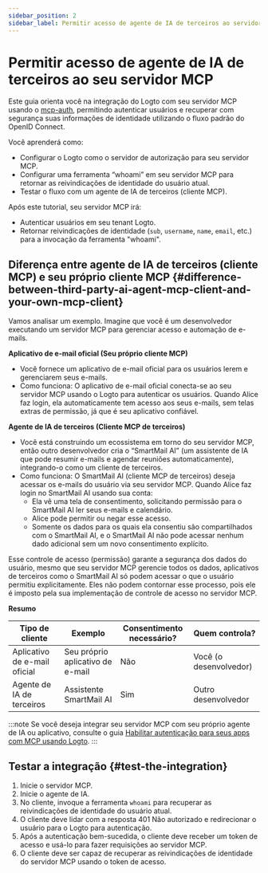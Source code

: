 ```yaml
---
sidebar_position: 2
sidebar_label: Permitir acesso de agente de IA de terceiros ao servidor MCP
---
```



# Permitir acesso de agente de IA de terceiros ao seu servidor MCP

Este guia orienta você na integração do Logto com seu servidor MCP usando o [mcp-auth](https://mcp-auth.dev), permitindo autenticar usuários e recuperar com segurança suas informações de identidade utilizando o fluxo padrão do OpenID Connect.

Você aprenderá como:

- Configurar o Logto como o servidor de autorização para seu servidor MCP.
- Configurar uma ferramenta “whoami” em seu servidor MCP para retornar as reivindicações de identidade do usuário atual.
- Testar o fluxo com um agente de IA de terceiros (cliente MCP).

Após este tutorial, seu servidor MCP irá:

- Autenticar usuários em seu tenant Logto.
- Retornar reivindicações de identidade (`sub`, `username`, `name`, `email`, etc.) para a invocação da ferramenta "whoami".

## Diferença entre agente de IA de terceiros (cliente MCP) e seu próprio cliente MCP \{#difference-between-third-party-ai-agent-mcp-client-and-your-own-mcp-client}

Vamos analisar um exemplo. Imagine que você é um desenvolvedor executando um servidor MCP para gerenciar acesso e automação de e-mails.

**Aplicativo de e-mail oficial (Seu próprio cliente MCP)**

- Você fornece um aplicativo de e-mail oficial para os usuários lerem e gerenciarem seus e-mails.
- Como funciona: O aplicativo de e-mail oficial conecta-se ao seu servidor MCP usando o Logto para autenticar os usuários. Quando Alice faz login, ela automaticamente tem acesso aos seus e-mails, sem telas extras de permissão, já que é seu aplicativo confiável.

**Agente de IA de terceiros (Cliente MCP de terceiros)**

- Você está construindo um ecossistema em torno do seu servidor MCP, então outro desenvolvedor cria o “SmartMail AI” (um assistente de IA que pode resumir e-mails e agendar reuniões automaticamente), integrando-o como um cliente de terceiros.
- Como funciona: O SmartMail AI (cliente MCP de terceiros) deseja acessar os e-mails do usuário via seu servidor MCP. Quando Alice faz login no SmartMail AI usando sua conta:
  - Ela vê uma tela de consentimento, solicitando permissão para o SmartMail AI ler seus e-mails e calendário.
  - Alice pode permitir ou negar esse acesso.
  - Somente os dados para os quais ela consentiu são compartilhados com o SmartMail AI, e o SmartMail AI não pode acessar nenhum dado adicional sem um novo consentimento explícito.

Esse controle de acesso (permissão) garante a segurança dos dados do usuário, mesmo que seu servidor MCP gerencie todos os dados, aplicativos de terceiros como o SmartMail AI só podem acessar o que o usuário permitiu explicitamente. Eles não podem contornar esse processo, pois ele é imposto pela sua implementação de controle de acesso no servidor MCP.

**Resumo**

| Tipo de cliente              | Exemplo                          | Consentimento necessário? | Quem controla?         |
| ---------------------------- | -------------------------------- | ------------------------- | ---------------------- |
| Aplicativo de e-mail oficial | Seu próprio aplicativo de e-mail | Não                       | Você (o desenvolvedor) |
| Agente de IA de terceiros    | Assistente SmartMail AI          | Sim                       | Outro desenvolvedor    |

:::note
Se você deseja integrar seu servidor MCP com seu próprio agente de IA ou aplicativo, consulte o guia [Habilitar autenticação para seus apps com MCP usando Logto](./mcp-server-add-auth).
:::

<Prerequisites isThirdParty />

<ConfigureThirdPartyAiAgent serviceName="servidor MCP" />

<SetUpServer />

## Testar a integração \{#test-the-integration}

1. Inicie o servidor MCP.
2. Inicie o agente de IA.
3. No cliente, invoque a ferramenta `whoami` para recuperar as reivindicações de identidade do usuário atual.
4. O cliente deve lidar com a resposta 401 Não autorizado e redirecionar o usuário para o Logto para autenticação.
5. Após a autenticação bem-sucedida, o cliente deve receber um token de acesso e usá-lo para fazer requisições ao servidor MCP.
6. O cliente deve ser capaz de recuperar as reivindicações de identidade do servidor MCP usando o token de acesso.

<SampleCode />
